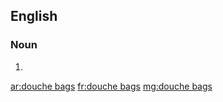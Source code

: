 ==English==

===Noun===
{{head|en|noun plural form|head=[[douche]] [[bags]]}}

# {{plural of|douche bag|lang=en}}

[[ar:douche bags]]
[[fr:douche bags]]
[[mg:douche bags]]